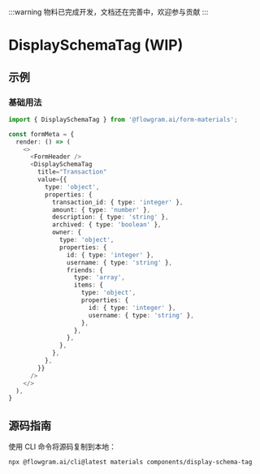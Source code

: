 
:::warning
物料已完成开发，文档还在完善中，欢迎参与贡献
:::

# DisplaySchemaTag (WIP)

## 示例

### 基础用法

<BasicStory />

```typescript pure title="form-meta.tsx"
import { DisplaySchemaTag } from '@flowgram.ai/form-materials';

const formMeta = {
  render: () => (
    <>
      <FormHeader />
      <DisplaySchemaTag
        title="Transaction"
        value={{
          type: 'object',
          properties: {
            transaction_id: { type: 'integer' },
            amount: { type: 'number' },
            description: { type: 'string' },
            archived: { type: 'boolean' },
            owner: {
              type: 'object',
              properties: {
                id: { type: 'integer' },
                username: { type: 'string' },
                friends: {
                  type: 'array',
                  items: {
                    type: 'object',
                    properties: {
                      id: { type: 'integer' },
                      username: { type: 'string' },
                    },
                  },
                },
              },
            },
          },
        }}
      />
    </>
  ),
}
```

## 源码指南

<SourceCode
  href="https://github.com/bytedance/flowgram.ai/tree/main/packages/materials/form-materials/src/components/display-schema-tag"
/>

使用 CLI 命令将源码复制到本地：

```bash
npx @flowgram.ai/cli@latest materials components/display-schema-tag
```
